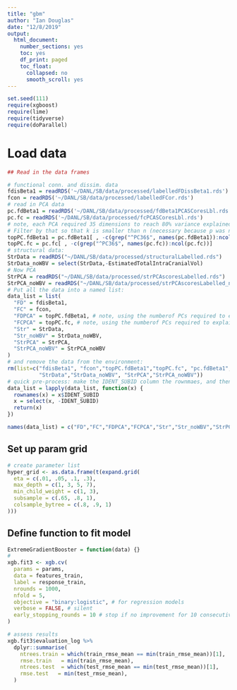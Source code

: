 ```yaml
---
title: "gbm"
author: "Ian Douglas"
date: "12/8/2019"
output:
  html_document:
    number_sections: yes
    toc: yes
    df_print: paged
    toc_float:
      collapsed: no
      smooth_scroll: yes
---
```

```r
set.seed(111)
require(xgboost)
require(lime)
require(tidyverse)
require(doParallel)
```

# Load data
```r
## Read in the data frames

# functional conn. and dissim. data
fdisBeta1 = readRDS('~/DANL/SB/data/processed/labelledFDissBeta1.rds')
fcon = readRDS('~/DANL/SB/data/processed/labelledFCor.rds')
# read in PCA data
pc.fdBeta1 = readRDS('~/DANL/SB/data/processed/fdBeta1PCASCoresLbl.rds')
pc.fc = readRDS('~/DANL/SB/data/processed/fcPCASCoresLbl.rds')
# note, each PCA required 35 dimensions to reach 80% variance explained.
# Filter by that so that k is smaller than n (necessary because p was not smaller than n).
topPC.fdBeta1 = pc.fdBeta1[ , -c(grep("^PC36$", names(pc.fdBeta1)):ncol(pc.fdBeta1))]
topPC.fc = pc.fc[ , -c(grep("^PC36$", names(pc.fc)):ncol(pc.fc))]
# structural data:
StrData = readRDS("~/DANL/SB/data/processed/structuralLabelled.rds")
StrData_noWBV = select(StrData,-EstimatedTotalIntraCranialVol)
# Now PCA
StrPCA = readRDS("~/DANL/SB/data/processed/strPCAscoresLabelled.rds")
StrPCA_noWBV = readRDS("~/DANL/SB/data/processed/strPCAscoresLabelled_noWBV.rds")
# Put all the data into a named list:
data_list = list(
  "FD" = fdisBeta1,
  "FC" = fcon,
  "FDPCA" = topPC.fdBeta1, # note, using the numberof PCs required to explain 80% variance
  "FCPCA" = topPC.fc, # note, using the numberof PCs required to explain 80% variance
  "Str" = StrData,
  "Str_noWBV" = StrData_noWBV,
  "StrPCA" = StrPCA,
  "StrPCA_noWBV" = StrPCA_noWBV
)
# and remove the data from the environment:
rm(list=c("fdisBeta1", "fcon","topPC.fdBeta1","topPC.fc", "pc.fdBeta1","pc.fc",
          "StrData","StrData_noWBV", "StrPCA","StrPCA_noWBV"))
# quick pre-process: make the IDENT_SUBID column the rownmaes, and then delete it
data_list = lapply(data_list, function(x) {
  rownames(x) = x$IDENT_SUBID
  x = select(x, -IDENT_SUBID)
  return(x)
})
```

```r
names(data_list) = c("FD","FC","FDPCA","FCPCA","Str","Str_noWBV","StrPCA","StrPCA_noWBV")
```

## Set up param grid
```r
# create parameter list
hyper_grid <- as.data.frame(t(expand.grid(
  eta = c(.01, .05, .1, .3),
  max_depth = c(1, 3, 5, 7),
  min_child_weight = c(1, 3),
  subsample = c(.65, .8, 1), 
  colsample_bytree = c(.8, .9, 1)
)))
```

## Define function to fit model
```r
ExtremeGradientBooster = function(data) {}
# 
xgb.fit3 <- xgb.cv(
  params = params,
  data = features_train,
  label = response_train,
  nrounds = 1000,
  nfold = 5,
  objective = "binary:logistic", # for regression models
  verbose = FALSE, # silent
  early_stopping_rounds = 10 # stop if no improvement for 10 consecutive trees
)

# assess results
xgb.fit3$evaluation_log %>%
  dplyr::summarise(
    ntrees.train = which(train_rmse_mean == min(train_rmse_mean))[1],
    rmse.train   = min(train_rmse_mean),
    ntrees.test  = which(test_rmse_mean == min(test_rmse_mean))[1],
    rmse.test   = min(test_rmse_mean),
  )
```

